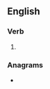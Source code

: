 ==English==

===Verb===
{{head|en|verb form}}

# {{en-third-person singular of|misconstrue}}

===Anagrams===
* {{l|en|consumerists}}